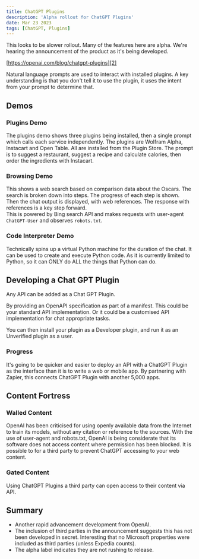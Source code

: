 ```yaml
---
title: ChatGPT Plugins
description: 'Alpha rollout for ChatGPT Plugins'
date: Mar 23 2023
tags: [ChatGPT, Plugins]
---
```


This looks to be slower rollout. Many of the features here are alpha. We're hearing the announcement of the product as it's being developed.

[https://openai.com/blog/chatgpt-plugins][2]

Natural language prompts are used to interact with installed plugins. A key understanding is that you don't tell it to use the plugin, it uses the intent from your prompt to determine that.

## Demos

### Plugins Demo

The plugins demo shows three plugins being installed, then a single prompt which calls each service independently. The plugins are Wolfram Alpha, Instacart and Open Table. All are installed from the Plugin Store. The prompt is to suggest a restaurant, suggest a recipe and calculate calories, then order the ingredients with Instacart.

### Browsing Demo

This shows a web search based on comparison data about the Oscars. The search is broken down into steps. The progress of each step is shown. Then the chat output is displayed, with web references. The response with references is a key step forward.  
This is powered by Bing search API and makes requests with user-agent `ChatGPT-User` and observes `robots.txt`.

### Code Interpreter Demo

Technically spins up a virtual Python machine for the duration of the chat. It can be used to create and execute Python code. As it is currently limited to Python, so it can ONLY do ALL the things that Python can do.

## Developing a Chat GPT Plugin

Any API can be added as a Chat GPT Plugin.

By providing an OpenAPI specification as part of a manifest. This could be your standard API implementation. Or it could be a customised API implementation for chat appropriate tasks.

You can then install your plugin as a Developer plugin, and run it as an Unverified plugin as a user.

### Progress

It's going to be quicker and easier to deploy an API with a ChatGPT Plugin as the interface than it is to write a web or mobile app. By partnering with Zapier, this connects ChatGPT Plugin with another 5,000 apps.

## Content Fortress

### Walled Content

OpenAI has been criticised for using openly available data from the Internet to train its models, without any citation or reference to the sources. With the use of user-agent and robots.txt, OpenAI is being considerate that its software does not access content where permission has been blocked. It is possible to for a third party to prevent ChatGPT accessing to your web content.

### Gated Content

Using ChatGPT Plugins a third party can open access to their content via API.

## Summary

- Another rapid advancement development from OpenAI.
- The inclusion of third parties in the announcement suggests this has not been developed in secret. Interesting that no Microsoft properties were included as third parties (unless Expedia counts).
- The alpha label indicates they are not rushing to release.

[2]: https://openai.com/blog/chatgpt-plugins
